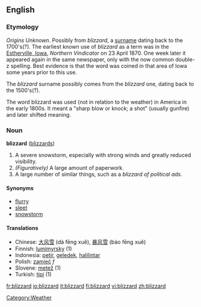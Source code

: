 ==English==
===Etymology===
''Origins Unknown''. Possibly from ''blizzard'', a [[surname]] dating back to the 1700's(?). The earliest known use of ''blizzard'' as a term was in the [[W:Estherville, Iowa|Estherville, Iowa]], ''Northern Vindicator'' on 23 April 1870.  One week later it appeared again in the same newspaper, only with the now common double-z spelling.  Best evidence is that the word was coined in that area of Iowa some years prior to this use.

The ''blizzard'' surname possibly comes from the ''blizzard'' one, dating back to the 1500's(?).

The word blizzard was used (not in relation to the weather) in America in the early 1800s. It meant a "sharp blow or knock; a shot" (usually gunfire) and later shifted meaning.

===Noun===
'''blizzard''' ([[blizzards]])

# A severe snowstorm, especially with strong winds and greatly reduced visibility.
# ''(Figuratively)'' A large amount of paperwork.
# A large number of similar things, such as a ''blizzard of political ads''.

====Synonyms====
*[[flurry]]
*[[sleet]]
*[[snowstorm]]

====Translations====
*Chinese: [[大风雪]] (dà fēng xuě), [[暴风雪]] (bào fēng xuě)
*Finnish: [[lumimyrsky]] (1)
*Indonesia: [[petir]], [[geledek]], [[halilintar]]
*Polish: [[zamieć]] ''f''
*Slovene: [[metež]] {{m}} (1)
*Turkish: [[tipi]] {{m}} (1)

[[Category:Weather]]

[[fr:blizzard]]
[[io:blizzard]]
[[it:blizzard]]
[[fi:blizzard]]
[[vi:blizzard]]
[[zh:blizzard]]